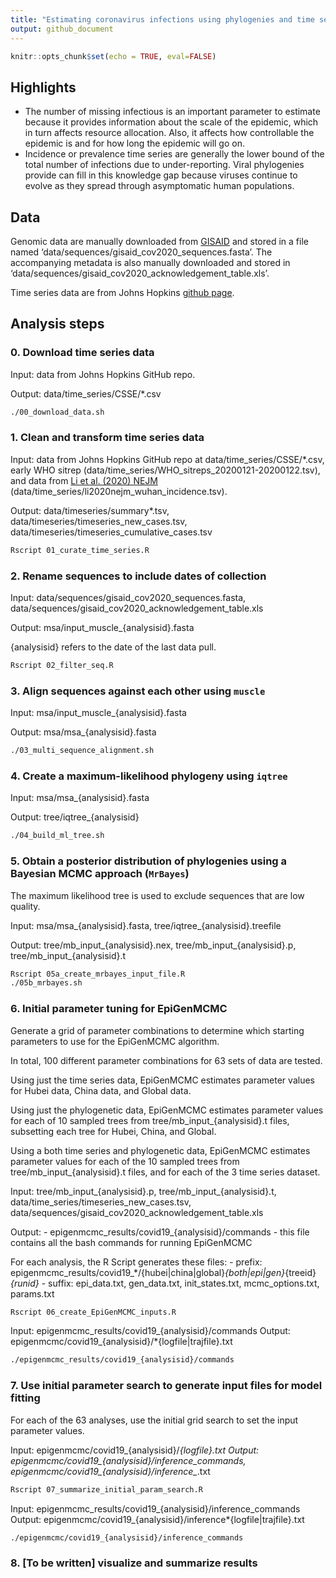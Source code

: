 ```yaml
---
title: "Estimating coronavirus infections using phylogenies and time series data"
output: github_document
---
```


```r
knitr::opts_chunk$set(echo = TRUE, eval=FALSE)
```

## Highlights

- The number of missing infectious is an important parameter to estimate because it provides information about the scale of the epidemic, which in turn affects resource allocation. Also, it affects how controllable the epidemic is and for how long the epidemic will go on.
- Incidence or prevalence time series are generally the lower bound of the total number of infections due to under-reporting. Viral phylogenies provide can fill in this knowledge gap because viruses continue to evolve as they spread through asymptomatic human populations.

## Data

Genomic data are manually downloaded from [GISAID](https://www.gisaid.org/) and stored in a file named 'data/sequences/gisaid_cov2020_sequences.fasta'. The accompanying metadata is also manually downloaded and stored in 'data/sequences/gisaid_cov2020_acknowledgement_table.xls'.

Time series data are from Johns Hopkins [github page](https://github.com/CSSEGISandData/COVID-19/tree/master/csse_covid_19_data).

## Analysis steps

### 0. Download time series data

Input: data from Johns Hopkins GitHub repo.

Output: data/time_series/CSSE/*.csv

```bash
./00_download_data.sh
```

### 1. Clean and transform time series data

Input: data from Johns Hopkins GitHub repo at data/time_series/CSSE/*.csv, early WHO sitrep (data/time_series/WHO_sitreps_20200121-20200122.tsv), and data from [Li et al. (2020) NEJM](https://www.nejm.org/doi/full/10.1056/NEJMoa2001316) (data/time_series/li2020nejm_wuhan_incidence.tsv).

Output: data/timeseries/summary*.tsv, data/timeseries/timeseries_new_cases.tsv, data/timeseries/timeseries_cumulative_cases.tsv

```bash
Rscript 01_curate_time_series.R
```

### 2. Rename sequences to include dates of collection

Input: data/sequences/gisaid_cov2020_sequences.fasta, data/sequences/gisaid_cov2020_acknowledgement_table.xls

Output: msa/input_muscle_{analysisid}.fasta

{analysisid} refers to the date of the last data pull.

```bash
Rscript 02_filter_seq.R
```

### 3. Align sequences against each other using `muscle`

Input: msa/input_muscle_{analysisid}.fasta

Output: msa/msa_{analysisid}.fasta

```bash
./03_multi_sequence_alignment.sh
```

### 4. Create a maximum-likelihood phylogeny using `iqtree`

Input: msa/msa_{analysisid}.fasta

Output: tree/iqtree_{analysisid}

```bash
./04_build_ml_tree.sh
```

### 5. Obtain a posterior distribution of phylogenies using a Bayesian MCMC approach (`MrBayes`)

The maximum likelihood tree is used to exclude sequences that are low quality.

Input: msa/msa_{analysisid}.fasta, tree/iqtree_{analysisid}.treefile

Output: tree/mb_input_{analysisid}.nex, tree/mb_input_{analysisid}.p, tree/mb_input_{analysisid}.t

```bash
Rscript 05a_create_mrbayes_input_file.R
./05b_mrbayes.sh
```

### 6. Initial parameter tuning for EpiGenMCMC

Generate a grid of parameter combinations to determine which starting parameters to use for the EpiGenMCMC algorithm.

In total, 100 different parameter combinations for 63 sets of data are tested.

Using just the time series data, EpiGenMCMC estimates parameter values for Hubei data, China data, and Global data.

Using just the phylogenetic data, EpiGenMCMC estimates parameter values for each of 10 sampled trees from tree/mb_input_{analysisid}.t files, subsetting each tree for Hubei, China, and Global.

Using a both time series and phylogenetic data, EpiGenMCMC estimates parameter values for each of the 10 sampled trees from tree/mb_input_{analysisid}.t files, and for each of the 3 time series dataset.

Input: tree/mb_input_{analysisid}.p, tree/mb_input_{analysisid}.t, data/time_series/timeseries_new_cases.tsv, data/sequences/gisaid_cov2020_acknowledgement_table.xls

Output: 
- epigenmcmc_results/covid19_{analysisid}/commands - this file contains all the bash commands for running EpiGenMCMC

For each analysis, the R Script generates these files:
- prefix: epigenmcmc_results/covid19_*/{hubei|china|global}_{both|epi|gen}_{treeid}_{runid}_
- suffix: epi_data.txt, gen_data.txt, init_states.txt, mcmc_options.txt, params.txt

```bash
Rscript 06_create_EpiGenMCMC_inputs.R
```

Input: epigenmcmc_results/covid19_{analysisid}/commands
Output: epigenmcmc/covid19_{analysisid}/*{logfile|trajfile}.txt

```bash
./epigenmcmc_results/covid19_{analysisid}/commands
```

### 7. Use initial parameter search to generate input files for model fitting

For each of the 63 analyses, use the initial grid search to set the input parameter values.

Input: epigenmcmc/covid19_{analysisid}/*{logfile}.txt
Output: epigenmcmc/covid19_{analysisid}/inference_commands, epigenmcmc/covid19_{analysisid}/inference_*.txt

```bash
Rscript 07_summarize_initial_param_search.R
```

Input: epigenmcmc_results/covid19_{analysisid}/inference_commands
Output: epigenmcmc/covid19_{analysisid}/inference*{logfile|trajfile}.txt

```bash
./epigenmcmc/covid19_{analysisid}/inference_commands
```

### 8. [To be written] visualize and summarize results